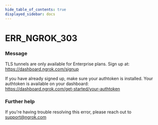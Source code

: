 ```yaml
---
hide_table_of_contents: true
displayed_sidebar: docs
---
```



# ERR_NGROK_303

### Message

TLS tunnels are only available for Enterprise plans.
Sign up at: https://dashboard.ngrok.com/signup

If you have already signed up, make sure your authtoken is installed.
Your authtoken is available on your dashboard: https://dashboard.ngrok.com/get-started/your-authtoken

<ErrorDetails error="err_ngrok_303" />

### Further help

If you're having trouble resolving this error, please reach out to [support@ngrok.com](mailto:support@ngrok.com?subject=Help%20with%20ERR_NGROK_303)
